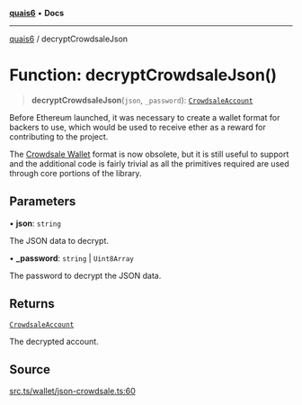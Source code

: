[**quais6**](../README.md) • **Docs**

***

[quais6](../globals.md) / decryptCrowdsaleJson

# Function: decryptCrowdsaleJson()

> **decryptCrowdsaleJson**(`json`, `_password`): [`CrowdsaleAccount`](../type-aliases/CrowdsaleAccount.md)

Before Ethereum launched, it was necessary to create a wallet
 format for backers to use, which would be used to receive ether
 as a reward for contributing to the project.

 The [Crowdsale Wallet](https://github.com/ethereum/pyethsaletool) format is now obsolete, but it is still
 useful to support and the additional code is fairly trivial as
 all the primitives required are used through core portions of
 the library.

## Parameters

• **json**: `string`

The JSON data to decrypt.

• **\_password**: `string` \| `Uint8Array`

The password to decrypt the JSON data.

## Returns

[`CrowdsaleAccount`](../type-aliases/CrowdsaleAccount.md)

The decrypted account.

## Source

[src.ts/wallet/json-crowdsale.ts:60](https://github.com/dominant-strategies/quais-6.js/blob/aca1855329c3946c627ab7f16ac5304cea7d20c5/src.ts/wallet/json-crowdsale.ts#L60)
